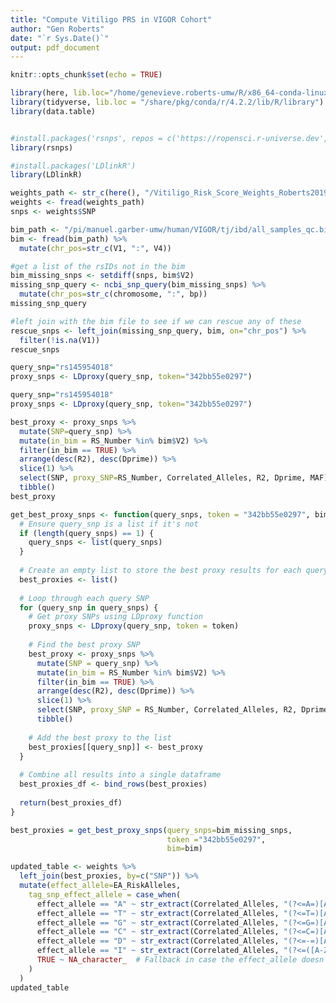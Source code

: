 ```yaml
---
title: "Compute Vitiligo PRS in VIGOR Cohort"
author: "Gen Roberts"
date: "`r Sys.Date()`"
output: pdf_document
---
```


```r
knitr::opts_chunk$set(echo = TRUE)
```

```r
library(here, lib.loc="/home/genevieve.roberts-umw/R/x86_64-conda-linux-gnu-library/4.2")
library(tidyverse, lib.loc = "/share/pkg/conda/r/4.2.2/lib/R/library")
library(data.table)


#install.packages('rsnps', repos = c('https://ropensci.r-universe.dev', 'https://cloud.r-project.org'))
library(rsnps)

#install.packages('LDlinkR')
library(LDlinkR)
```


```r
weights_path <- str_c(here(), "/Vitiligo_Risk_Score_Weights_Roberts2019.csv")
weights <- fread(weights_path)
snps <- weights$SNP

bim_path <- "/pi/manuel.garber-umw/human/VIGOR/tj/ibd/all_samples_qc.bim"
bim <- fread(bim_path) %>%
  mutate(chr_pos=str_c(V1, ":", V4))
```

```r
#get a list of the rsIDs not in the bim
bim_missing_snps <- setdiff(snps, bim$V2)
missing_snp_query <- ncbi_snp_query(bim_missing_snps) %>%
  mutate(chr_pos=str_c(chromosome, ":", bp))
missing_snp_query
```

```r
#left join with the bim file to see if we can rescue any of these
rescue_snps <- left_join(missing_snp_query, bim, on="chr_pos") %>%
  filter(!is.na(V1))
rescue_snps
```

```r
query_snp="rs145954018"
proxy_snps <- LDproxy(query_snp, token="342bb55e0297")
```
```r
query_snp="rs145954018"
proxy_snps <- LDproxy(query_snp, token="342bb55e0297")

best_proxy <- proxy_snps %>%
  mutate(SNP=query_snp) %>%
  mutate(in_bim = RS_Number %in% bim$V2) %>%
  filter(in_bim == TRUE) %>%
  arrange(desc(R2), desc(Dprime)) %>%
  slice(1) %>%
  select(SNP, proxy_SNP=RS_Number, Correlated_Alleles, R2, Dprime, MAF) %>%
  tibble()
best_proxy
```


```r
get_best_proxy_snps <- function(query_snps, token = "342bb55e0297", bim) {
  # Ensure query_snp is a list if it's not
  if (length(query_snps) == 1) {
    query_snps <- list(query_snps)
  }
  
  # Create an empty list to store the best proxy results for each query SNP
  best_proxies <- list()
  
  # Loop through each query SNP
  for (query_snp in query_snps) {
    # Get proxy SNPs using LDproxy function
    proxy_snps <- LDproxy(query_snp, token = token)
    
    # Find the best proxy SNP
    best_proxy <- proxy_snps %>%
      mutate(SNP = query_snp) %>%
      mutate(in_bim = RS_Number %in% bim$V2) %>%
      filter(in_bim == TRUE) %>%
      arrange(desc(R2), desc(Dprime)) %>%
      slice(1) %>%
      select(SNP, proxy_SNP = RS_Number, Correlated_Alleles, R2, Dprime, MAF) %>%
      tibble()
    
    # Add the best proxy to the list
    best_proxies[[query_snp]] <- best_proxy
  }
  
  # Combine all results into a single dataframe
  best_proxies_df <- bind_rows(best_proxies)
  
  return(best_proxies_df)
}

best_proxies = get_best_proxy_snps(query_snps=bim_missing_snps,
                                   token ="342bb55e0297",
                                   bim=bim)
```



```r
updated_table <- weights %>%
  left_join(best_proxies, by=c("SNP")) %>%
  mutate(effect_allele=EA_RiskAlleles,
    tag_snp_effect_allele = case_when(
      effect_allele == "A" ~ str_extract(Correlated_Alleles, "(?<=A=)[A-Za-z]+"),
      effect_allele == "T" ~ str_extract(Correlated_Alleles, "(?<=T=)[A-Za-z]+"),
      effect_allele == "G" ~ str_extract(Correlated_Alleles, "(?<=G=)[A-Za-z]+"),
      effect_allele == "C" ~ str_extract(Correlated_Alleles, "(?<=C=)[A-Za-z]+"),
      effect_allele == "D" ~ str_extract(Correlated_Alleles, "(?<=-=)[A-Za-z]+"),
      effect_allele == "I" ~ str_extract(Correlated_Alleles, "(?<=([A-Za-z])=)[A-Za-z]+"),
      TRUE ~ NA_character_  # Fallback in case the effect_allele doesn't match any of the above
    )
  )
updated_table
```

